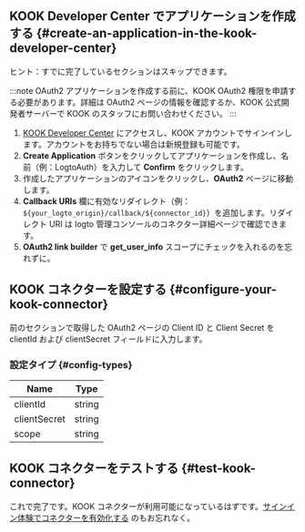 ## KOOK Developer Center でアプリケーションを作成する \{#create-an-application-in-the-kook-developer-center}

ヒント：すでに完了しているセクションはスキップできます。

:::note
OAuth2 アプリケーションを作成する前に、KOOK OAuth2 権限を申請する必要があります。詳細は OAuth2 ページの情報を確認するか、KOOK 公式開発者サーバーで KOOK のスタッフにお問い合わせください。
:::

1. [KOOK Developer Center](https://developer.kookapp.cn/app/index) にアクセスし、KOOK アカウントでサインインします。アカウントをお持ちでない場合は新規登録も可能です。
2. **Create Application** ボタンをクリックしてアプリケーションを作成し、名前（例：LogtoAuth）を入力して **Confirm** をクリックします。
3. 作成したアプリケーションのアイコンをクリックし、**OAuth2** ページに移動します。
4. **Callback URIs** 欄に有効なリダイレクト（例：`${your_logto_origin}/callback/${connector_id}`）を追加します。リダイレクト URI は logto 管理コンソールのコネクター詳細ページで確認できます。
5. **OAuth2 link builder** で **get_user_info** スコープにチェックを入れるのを忘れずに。

## KOOK コネクターを設定する \{#configure-your-kook-connector}

前のセクションで取得した OAuth2 ページの Client ID と Client Secret を clientId および clientSecret フィールドに入力します。

### 設定タイプ \{#config-types}

| Name         | Type   |
| ------------ | ------ |
| clientId     | string |
| clientSecret | string |
| scope        | string |

## KOOK コネクターをテストする \{#test-kook-connector}

これで完了です。KOOK コネクターが利用可能になっているはずです。[サインイン体験でコネクターを有効化する](https://docs.logto.io/docs/recipes/configure-connectors/social-connector/enable-social-sign-in/) のもお忘れなく。
